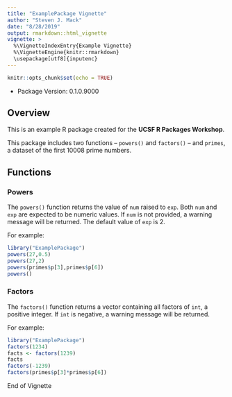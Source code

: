 ```yaml
---
title: "ExamplePackage Vignette"
author: "Steven J. Mack"
date: "8/28/2019"
output: rmarkdown::html_vignette
vignette: >
  %\VignetteIndexEntry{Example Vignette}
  %\VignetteEngine{knitr::rmarkdown}
  \usepackage[utf8]{inputenc}
---
```


```r
knitr::opts_chunk$set(echo = TRUE)
```
* Package Version: 0.1.0.9000

## Overview

This is an example R package created for the **UCSF R Packages Workshop**. 

This package includes two functions -- `powers()` and `factors()` -- and `primes`, a dataset of the first 10008 prime numbers.

## Functions

### Powers

The `powers()` function returns the value of `num` raised to `exp`. Both `num` and `exp` are expected to be numeric values. If `num` is not provided, a warning message will be returned. The default value of `exp` is 2. 

For example:

```r
library("ExamplePackage")
powers(27,0.5)
powers(27,2)
powers(primes$p[3],primes$p[6])
powers()
```
### Factors

The `factors()` function returns a vector containing all factors of `int`, a positive integer. If `int` is negative, a warning message will be returned. 

For example:
```r
library("ExamplePackage")
factors(1234)
facts <- factors(1239)
facts
factors(-1239)
factors(primes$p[3]*primes$p[6])
```
End of Vignette

